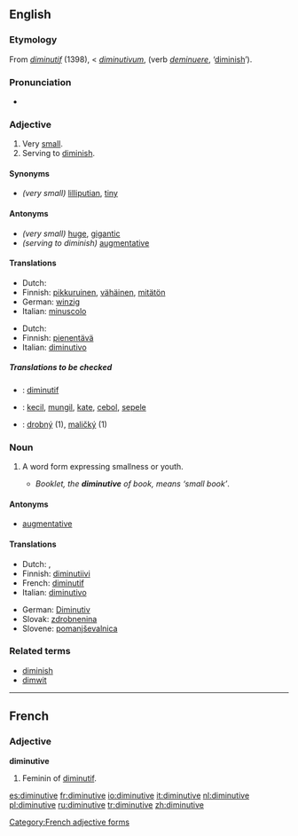 {{wikipedia}}
==English==

===Etymology===
From {{OF.}} ''[[diminutif]]'' (1398), < {{L.}} ''[[diminutivum]]'', (verb ''[[deminuere]]'', ‘[[diminish]]’).

===Pronunciation===
* {{audio|en-us-diminutive.ogg|Audio (US)}}

===Adjective===
{{en-adj}}

# Very [[small]].
# Serving to [[diminish]].

====Synonyms====
* ''(very small)'' [[lilliputian]], [[tiny]]

====Antonyms====
* ''(very small)'' [[huge]], [[gigantic]]
* ''(serving to diminish)'' [[augmentative]]

====Translations====
{{trans-top|very small}}
*Dutch: {{t+|nl|klein|lang=Dutch}}
*Finnish: [[pikkuruinen]], [[vähäinen]], [[mitätön]]
*German: [[winzig]]
*Italian: [[minuscolo]]
{{trans-mid}}
{{trans-bottom}}

{{trans-top|serving to diminish}}
*Dutch: {{t|nl|verkleinend}}
*Finnish: [[pienentää|pienentävä]]
*Italian: [[diminutivo]]
{{trans-mid}}
{{trans-bottom}}

=====Translations to be checked=====
{{checktrans}}
{{trans-top|Translations to be categorized}}
*{{ttbc|French}}: [[diminutif]]
*{{ttbc|Indonesian}}: [[kecil]], [[mungil]], [[kate]], [[cebol]], [[sepele]]
{{trans-mid}}
*{{ttbc|Slovak}}: [[drobný]] (1), [[maličký]] (1)
{{trans-bottom}}

===Noun===
{{en-noun}}

# {{Grammar}} A word form expressing smallness or youth.
#* ''Booklet, the '''diminutive''' of book, means ‘small book’''.

====Antonyms====
* [[augmentative]]

====Translations====
{{trans-top|word form expressing smallness}}
*Dutch: {{t+|nl|verkleinwoord|n}}, {{t|nl|diminutief|n}}
*Finnish: [[diminutiivi]]
*French: [[diminutif]] {{m}}
*Italian: [[diminutivo]] {{m}}
{{trans-mid}}
*German: [[Diminutiv]] {{m}}
*Slovak: [[zdrobnenina]] {{f}}
*Slovene: [[pomanjševalnica]] {{f}}
{{trans-bottom}}

===Related terms===
* [[diminish]]
* [[dimwit]]

----

==French==

===Adjective===
'''diminutive'''

# Feminin of [[diminutif]].

[[Category:French adjective forms]]

[[es:diminutive]]
[[fr:diminutive]]
[[io:diminutive]]
[[it:diminutive]]
[[nl:diminutive]]
[[pl:diminutive]]
[[ru:diminutive]]
[[tr:diminutive]]
[[zh:diminutive]]
